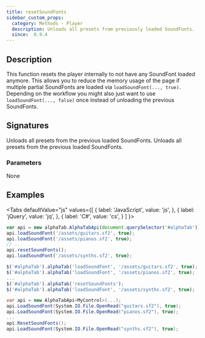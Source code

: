 ```yaml
---
title: resetSoundFonts
sidebar_custom_props:
  category: Methods - Player
  description: Unloads all presets from previously loaded SoundFonts. 
  since:  0.9.4
---
```


<SinceBadge since="0.9.4" />


## Description
This function resets the player internally to not have any SoundFont loaded anymore. This allows you to reduce the memory usage of the page
if multiple partial SoundFonts are loaded via `loadSoundFont(..., true)`. Depending on the workflow you might also just want to use `loadSoundFont(..., false)` once 
instead of unloading the previous SoundFonts. 

## Signatures

<TypeTable>
    <TypeRow type="js" name="function resetSoundFonts()">
        Unloads all presets from the previous loaded SoundFonts.
    </TypeRow>
    <TypeRow type="net" name="void ResetSoundFonts()">
        Unloads all presets from the previous loaded SoundFonts.
    </TypeRow>
</TypeTable>

### Parameters
None

## Examples

<Tabs
  defaultValue="js"
  values={[
    { label: 'JavaScript', value: 'js', },
    { label: 'jQuery', value: 'jq', },
    { label: 'C#', value: 'cs', }
  ]
}>
<TabItem value="js">

```js
var api = new alphaTab.AlphaTabApi(document.querySelector('#alphaTab'));
api.loadSoundFont('/assets/guitars.sf2', true);
api.loadSoundFont('/assets/pianos.sf2', true);
// ..
api.resetSoundFonts();
api.loadSoundFont('/assets/synths.sf2', true);
```

</TabItem>
<TabItem value="jq">

```js
$('#alphaTab').alphaTab('loadSoundFont', '/assets/guitars.sf2', true);
$('#alphaTab').alphaTab('loadSoundFont', '/assets/pianos.sf2', true);
...
$('#alphaTab').alphaTab('resetSoundFonts');
$('#alphaTab').alphaTab('loadSoundFont', '/assets/synths.sf2', true);
```

</TabItem>
<TabItem value="cs">

```csharp
var api = new AlphaTabApi<MyControl>(...);
api.LoadSoundFont(System.IO.File.OpenRead("guitars.sf2"), true);
api.LoadSoundFont(System.IO.File.OpenRead("pianos.sf2"), true);
...
api.ResetSoundFonts();
api.LoadSoundFont(System.IO.File.OpenRead("synths.sf2"), true);
```

</TabItem>
</Tabs>